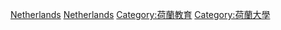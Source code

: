 [[Category:欧洲商学院|Netherlands]]
[[Category:各国商学院|Netherlands]]
[[Category:荷蘭教育|Category:荷蘭教育]]
[[Category:荷蘭大學|Category:荷蘭大學]]